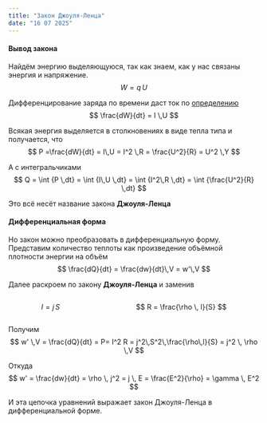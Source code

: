 ```yaml
---
title: "Закон Джоуля-Ленца"
date: "16 07 2025"
---
```


#### Вывод закона

Найдём энергию выделяющуюся, так как знаем, как у нас связаны энергия и напряжение.
$$
W = q\,U
$$

Дифференцирование заряда по времени даст ток по [определению](p1_direct_current.qmd#определение)
$$
\frac{dW}{dt} = I \,U
$$

Всякая энергия выделяется в столкновениях в виде тепла типа и получается, что
$$
P =\frac{dW}{dt} = I\,U = I^2 \,R = \frac{U^2}{R} = U^2 \,Y
$$

А с интегральчиками
$$
Q = \int {P \,dt} = \int {I\,U \,dt} = \int {I^2\,R \,dt} = \int {\frac{U^2}{R} \,dt}
$$

Это всё несёт название закона **Джоуля-Ленца**


#### Дифференциальная форма

Но закон можно преобразовать в дифференциальную форму. Представим количество теплоты как произведение объёмной плотности энергии на объём
$$
\frac{dQ}{dt} = \frac{dw}{dt}\,V = w'\,V
$$

Далее раскроем по закону **Джоуля-Ленца** и заменив

::: {.columns}
::: {.column}
$$
I = j \, S
$$
:::
::: {.column}
$$
R = \frac{\rho \, l}{S}
$$
:::
::: 

Получим
$$
w' \,V = \frac{dQ}{dt} = P= I^2 R = j^2\,S^2\,\frac{\rho\,l}{S} = j^2 \, \rho \,V
$$

Откуда
$$
w' = \frac{dw}{dt} = \rho \, j^2 = j \, E = \frac{E^2}{\rho} = \gamma \, E^2
$$


И эта цепочка уравнений выражает закон Джоуля-Ленца в дифференциальной форме.